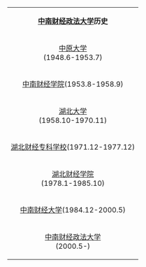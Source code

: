 {|width="25%" cellspacing="1px" style="float:right; border:1px solid #BBBBBB; margin-left:5px;margin-bottom:5px; font-size: 90%;"
|-
| bgcolor="#E1FFE1" align="center" colspan="10" |'''[[中南财经政法大学]]历史'''
|-
|bgcolor="#FFE1FF" align="center" colspan="10" | [[河南中原大学|中原大学]]<br>(1948.6-1953.7)
|-
|bgcolor="#FFFFE1" align="center" colspan="5" | [[中南财经学院]](1953.8-1958.9)
|bgcolor="#FFFFE1" align="center" colspan="5" | [[中南政法学院]](1953.8-1958.9)
|-
| bgcolor="#FFFFE1" align="center" colspan="10" | [[省属湖北大学|湖北大学]]<br>(1958.10-1970.11)
|-
| bgcolor="#E1FFE1" align="center" colspan="10" | [[湖北财经专科学校]](1971.12-1977.12)
|-
| bgcolor="#FFECE1" align="center" colspan="10" | [[湖北财经学院]]<br>(1978.1-1985.10)
|-
|bgcolor="#FFFFE1" align="center" colspan="5" | [[中南财经大学]](1984.12-2000.5)
|bgcolor="#FFFFE1" align="center" colspan="5" | [[中南政法学院]](1985.9-2000.5)
|-
| bgcolor="#E1FFE1" align="center" colspan="10" | [[中南财经政法大学]]<br>(2000.5-)
|}